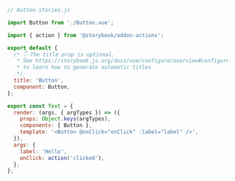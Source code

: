 ```js
// Button.stories.js

import Button from './Button.vue';

import { action } from '@storybook/addon-actions';

export default {
  /* 👇 The title prop is optional.
   * See https://storybook.js.org/docs/vue/configure/overview#configure-story-loading
   * to learn how to generate automatic titles
   */
  title: 'Button',
  component: Button,
};

export const Text = {
  render: (args, { argTypes }) => ({
    props: Object.keys(argTypes),
    components: { Button },
    template: '<Button @onClick="onClick" :label="label" />',
  }),
  args: {
    label: 'Hello',
    onClick: action('clicked'),
  },
};
```
